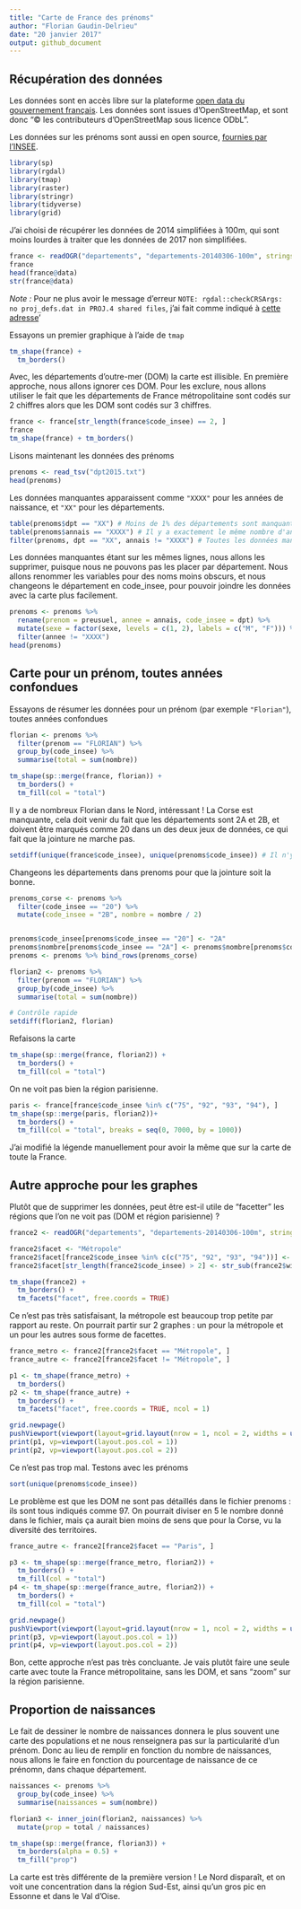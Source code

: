 ```yaml
---
title: "Carte de France des prénoms"
author: "Florian Gaudin-Delrieu"
date: "20 janvier 2017"
output: github_document
---
```


## Récupération des données

Les données sont en accès libre sur la plateforme [open data du gouvernement français](https://www.data.gouv.fr/fr/datasets/contours-des-departements-francais-issus-d-openstreetmap/).
Les données sont issues d'OpenStreetMap, et sont donc "© les contributeurs d'OpenStreetMap sous licence ODbL".

Les données sur les prénoms sont aussi en open source, [fournies par l'INSEE ](http://www.data.gouv.fr/fr/datasets/fichier-des-prenoms-edition-2016/).

```r
library(sp)
library(rgdal)
library(tmap)
library(raster)
library(stringr)
library(tidyverse)
library(grid)
```
 
J'ai choisi de récupérer les données de 2014 simplifiées à 100m, qui sont moins lourdes à traiter que les données de 2017 non simplifiées.

```r
france <- readOGR("departements", "departements-20140306-100m", stringsAsFactors = FALSE, use_iconv = TRUE, encoding = "iso-8859-1")
france
head(france@data)
str(france@data)
```
*Note :* Pour ne plus avoir le message d'erreur `NOTE: rgdal::checkCRSArgs: no proj_defs.dat in PROJ.4 shared files`, j'ai fait comme indiqué à [cette adresse](https://gis.stackexchange.com/questions/224467/raster-error-note-rgdalcheckcrsargs-no-proj-defs-dat-in-proj-4-shared-file)'

Essayons un premier graphique à l'aide de `tmap`

```r
tm_shape(france) +
  tm_borders()
```

Avec, les départements d'outre-mer (DOM) la carte est illisible. En première approche, nous allons ignorer ces DOM. Pour les exclure, nous allons utiliser le fait que les départements de France métropolitaine sont codés sur 2 chiffres alors que les DOM sont codés sur 3 chiffres.
```r
france <- france[str_length(france$code_insee) == 2, ]
france
tm_shape(france) + tm_borders()
```

Lisons maintenant les données des prénoms

```r
prenoms <- read_tsv("dpt2015.txt")
head(prenoms)
```

Les données manquantes apparaissent comme `"XXXX"` pour les années de naissance, et `"XX"` pour les départements.

```r
table(prenoms$dpt == "XX") # Moins de 1% des départements sont manquants
table(prenoms$annais == "XXXX") # Il y a exactement le même nombre d'années de naissance manquantes
filter(prenoms, dpt == "XX", annais != "XXXX") # Toutes les données manquantes sont sur les mêmes lignes
```
Les données manquantes étant sur les mêmes lignes, nous allons les supprimer, puisque nous ne pouvons pas les placer par département. Nous allons renommer les variables pour des noms moins obscurs, et nous changeons le département en code_insee, pour pouvoir joindre les données avec la carte plus facilement.

```r
prenoms <- prenoms %>% 
  rename(prenom = preusuel, annee = annais, code_insee = dpt) %>% 
  mutate(sexe = factor(sexe, levels = c(1, 2), labels = c("M", "F"))) %>% 
  filter(annee != "XXXX")
head(prenoms)
```

## Carte pour un prénom, toutes années confondues

Essayons de résumer les données pour un prénom (par exemple `"Florian"`), toutes années confondues
```r
florian <- prenoms %>% 
  filter(prenom == "FLORIAN") %>% 
  group_by(code_insee) %>% 
  summarise(total = sum(nombre))
```

```r
tm_shape(sp::merge(france, florian)) +
  tm_borders() +
  tm_fill(col = "total")
```

Il y a de nombreux Florian dans le Nord, intéressant ! La Corse est manquante, cela doit venir du fait que les départements sont 2A et 2B, et doivent être marqués comme 20 dans un des deux jeux de données, ce qui fait que la jointure ne marche pas.
```r
setdiff(unique(france$code_insee), unique(prenoms$code_insee)) # Il n'y a bien que la Corse qui pose problème
```

Changeons les départements dans prenoms pour que la jointure soit la bonne.

```r
prenoms_corse <- prenoms %>% 
  filter(code_insee == "20") %>% 
  mutate(code_insee = "2B", nombre = nombre / 2)


prenoms$code_insee[prenoms$code_insee == "20"] <- "2A"
prenoms$nombre[prenoms$code_insee == "2A"] <- prenoms$nombre[prenoms$code_insee == "2A"] / 2
prenoms <- prenoms %>% bind_rows(prenoms_corse) 

florian2 <- prenoms %>% 
  filter(prenom == "FLORIAN") %>% 
  group_by(code_insee) %>% 
  summarise(total = sum(nombre))

# Contrôle rapide
setdiff(florian2, florian)
```

Refaisons la carte 
```r
tm_shape(sp::merge(france, florian2)) +
  tm_borders() +
  tm_fill(col = "total")
```

On ne voit pas bien la région parisienne.

```r
paris <- france[france$code_insee %in% c("75", "92", "93", "94"), ]
tm_shape(sp::merge(paris, florian2))+
  tm_borders() +
  tm_fill(col = "total", breaks = seq(0, 7000, by = 1000))
```

J'ai modifié la légende manuellement pour avoir la même que sur la carte de toute la France.

## Autre approche pour les graphes

Plutôt que de supprimer les données, peut être est-il utile de "facetter" les régions que l'on ne voit pas (DOM et région parisienne) ?

```r
france2 <- readOGR("departements", "departements-20140306-100m", stringsAsFactors = FALSE, use_iconv = TRUE, encoding = "iso-8859-1")

france2$facet <- "Métropole"
france2$facet[france2$code_insee %in% c(c("75", "92", "93", "94"))] <- "Paris"
france2$facet[str_length(france2$code_insee) > 2] <- str_sub(france2$wikipedia[str_length(france2$code_insee) > 2], 4) 

tm_shape(france2) +
  tm_borders() +
  tm_facets("facet", free.coords = TRUE)
```

Ce n'est pas très satisfaisant, la métropole est beaucoup trop petite par rapport au reste. On pourrait partir sur 2 graphes : un pour la métropole et un pour les autres sous forme de facettes.

```r
france_metro <- france2[france2$facet == "Métropole", ]
france_autre <- france2[france2$facet != "Métropole", ]

p1 <- tm_shape(france_metro) +
  tm_borders()
p2 <- tm_shape(france_autre) +
  tm_borders() +
  tm_facets("facet", free.coords = TRUE, ncol = 1)

grid.newpage()
pushViewport(viewport(layout=grid.layout(nrow = 1, ncol = 2, widths = unit(c(0.8, 0.2), "npc"))))
print(p1, vp=viewport(layout.pos.col = 1))
print(p2, vp=viewport(layout.pos.col = 2))
```

Ce n'est pas trop mal. Testons avec les prénoms

```r

sort(unique(prenoms$code_insee))
```

Le problème est que les DOM ne sont pas détaillés dans le fichier prenoms : ils sont tous indiqués comme 97. On pourrait diviser en 5 le nombre donné dans le fichier, mais ça aurait bien moins de sens que pour la Corse, vu la diversité des territoires.

```r
france_autre <- france2[france2$facet == "Paris", ]

p3 <- tm_shape(sp::merge(france_metro, florian2)) +
  tm_borders() +
  tm_fill(col = "total")
p4 <- tm_shape(sp::merge(france_autre, florian2)) +
  tm_borders() +
  tm_fill(col = "total")

grid.newpage()
pushViewport(viewport(layout=grid.layout(nrow = 1, ncol = 2, widths = unit(c(0.8, 0.2), "npc"))))
print(p3, vp=viewport(layout.pos.col = 1))
print(p4, vp=viewport(layout.pos.col = 2))
```

Bon, cette approche n'est pas très concluante. Je vais plutôt faire une seule carte avec toute la France métropolitaine, sans les DOM, et sans "zoom" sur la région parisienne.

## Proportion de naissances

Le fait de dessiner le nombre de naissances donnera le plus souvent une carte des populations et ne nous renseignera pas sur la particularité d'un prénom. Donc au lieu de remplir en fonction du nombre de naissances, nous allons le faire en fonction du pourcentage de naissance de ce prénomn, dans chaque département.

```r
naissances <- prenoms %>% 
  group_by(code_insee) %>% 
  summarise(naissances = sum(nombre))

florian3 <- inner_join(florian2, naissances) %>% 
  mutate(prop = total / naissances)

tm_shape(sp::merge(france, florian3)) +
  tm_borders(alpha = 0.5) +
  tm_fill("prop")
```

La carte est très différente de la première version ! Le Nord disparaît, et on voit une concentration dans la région Sud-Est, ainsi qu'un gros pic en Essonne et dans le Val d'Oise.
